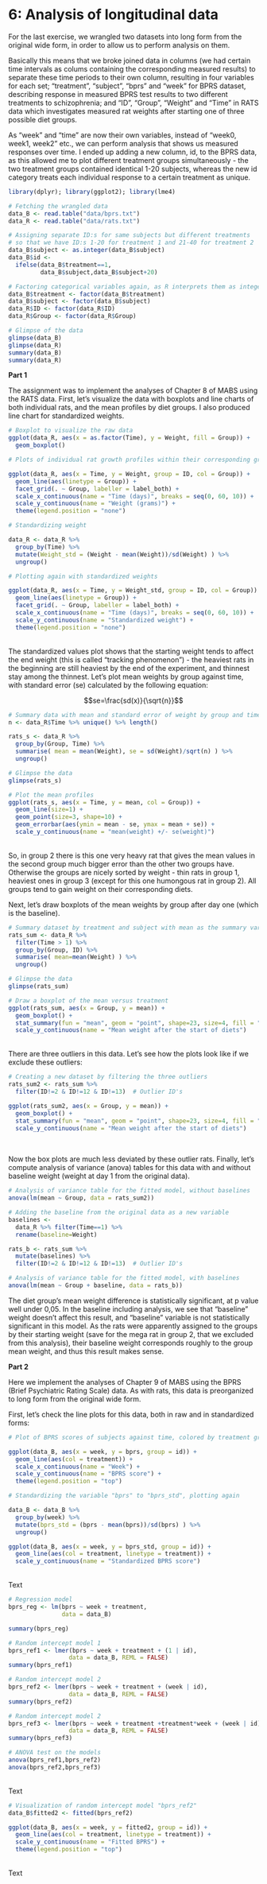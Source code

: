 # 6: Analysis of longitudinal data

For the last exercise, we wrangled two datasets into long form from the original wide form, in order to allow us to perform analysis on them. 

Basically this means that we broke joined data in columns (we had certain time intervals as colums containing the corresponding measured results) to separate these time periods to their own column, resulting in four variables for each set; "treatment", "subject", "bprs" and "week" for BPRS dataset, describing response in measured BPRS test results to two different treatments to schizophrenia; and "ID", "Group", "Weight" and "Time" in RATS data which investigates measured rat weights after starting one of three possible diet groups.

As "week" and "time" are now their own variables, instead of "week0, week1, week2" etc., we can perform analysis that shows us measured responses over time. I ended up adding a new column, id, to the BPRS data, as this allowed me to plot different treatment groups simultaneously - the two treatment groups contained identical 1-20 subjects, whereas the new id category treats each individual response to a certain treatment as unique.

```r
library(dplyr); library(ggplot2); library(lme4)

# Fetching the wrangled data
data_B <- read.table("data/bprs.txt")
data_R <- read.table("data/rats.txt")

# Assigning separate ID:s for same subjects but different treatments
# so that we have ID:s 1-20 for treatment 1 and 21-40 for treatment 2 
data_B$subject <- as.integer(data_B$subject)
data_B$id <- 
  ifelse(data_B$treatment==1,
         data_B$subject,data_B$subject+20)

# Factoring categorical variables again, as R interprets them as integers
data_B$treatment <- factor(data_B$treatment)
data_B$subject <- factor(data_B$subject)
data_R$ID <- factor(data_R$ID)
data_R$Group <- factor(data_R$Group)

# Glimpse of the data
glimpse(data_B)
glimpse(data_R)
summary(data_B)
summary(data_R)

```

**Part 1**

The assignment was to implement the analyses of Chapter 8 of MABS using the RATS data. First, let's visualize the data with boxplots and line charts of both individual rats, and the mean profiles by diet groups. I also produced line chart for standardized weights.

```r

# Boxplot to visualize the raw data
ggplot(data_R, aes(x = as.factor(Time), y = Weight, fill = Group)) + 
  geom_boxplot()

# Plots of individual rat growth profiles within their corresponding groups

ggplot(data_R, aes(x = Time, y = Weight, group = ID, col = Group)) +
  geom_line(aes(linetype = Group)) + 
  facet_grid(. ~ Group, labeller = label_both) +
  scale_x_continuous(name = "Time (days)", breaks = seq(0, 60, 10)) +
  scale_y_continuous(name = "Weight (grams)") +
  theme(legend.position = "none")

# Standardizing weight

data_R <- data_R %>%
  group_by(Time) %>%
  mutate(Weight_std = (Weight - mean(Weight))/sd(Weight) ) %>%
  ungroup()

# Plotting again with standardized weights

ggplot(data_R, aes(x = Time, y = Weight_std, group = ID, col = Group)) +
  geom_line(aes(linetype = Group)) + 
  facet_grid(. ~ Group, labeller = label_both) +
  scale_x_continuous(name = "Time (days)", breaks = seq(0, 60, 10)) +
  scale_y_continuous(name = "Standardized weight") +
  theme(legend.position = "none")

```
\
The standardized values plot shows that the starting weight tends to affect the end weight (this is called "tracking phenomenon") - the heaviest rats in the beginning are still heaviest by the end of the experiment, and thinnest stay among the thinnest. Let's plot mean weights by group against time, with standard error (se) calculated by the following equation:

$$se=\frac{sd(x)}{\sqrt{n}}$$

```r

# Summary data with mean and standard error of weight by group and time 
n <- data_R$Time %>% unique() %>% length()

rats_s <- data_R %>%
  group_by(Group, Time) %>%
  summarise( mean = mean(Weight), se = sd(Weight)/sqrt(n) ) %>%
  ungroup()

# Glimpse the data
glimpse(rats_s)

# Plot the mean profiles
ggplot(rats_s, aes(x = Time, y = mean, col = Group)) +
  geom_line(size=1) +
  geom_point(size=3, shape=10) +
  geom_errorbar(aes(ymin = mean - se, ymax = mean + se)) +
  scale_y_continuous(name = "mean(weight) +/- se(weight)")

```
\
So, in group 2 there is this one very heavy rat that gives the mean values in the second group much bigger error than the other two groups have. Otherwise the groups are nicely sorted by weight - thin rats in group 1, heaviest ones in group 3 (except for this one humongous rat in group 2). All groups tend to gain weight on their corresponding diets. 

Next, let's draw boxplots of the mean weights by group after day one (which is the baseline).

```r

# Summary dataset by treatment and subject with mean as the summary variable (ignoring baseline Time = 1).
rats_sum <- data_R %>%
  filter(Time > 1) %>%
  group_by(Group, ID) %>%
  summarise( mean=mean(Weight) ) %>%
  ungroup()

# Glimpse the data
glimpse(rats_sum)

# Draw a boxplot of the mean versus treatment
ggplot(rats_sum, aes(x = Group, y = mean)) +
  geom_boxplot() +
  stat_summary(fun = "mean", geom = "point", shape=23, size=4, fill = "white") +
  scale_y_continuous(name = "Mean weight after the start of diets")

```
\
There are three outliers in this data. Let's see how the plots look like if we exclude these outliers:

```r

# Creating a new dataset by filtering the three outliers 
rats_sum2 <- rats_sum %>%
  filter(ID!=2 & ID!=12 & ID!=13)  # Outlier ID's

ggplot(rats_sum2, aes(x = Group, y = mean)) +
  geom_boxplot() +
  stat_summary(fun = "mean", geom = "point", shape=23, size=4, fill = "white") +
  scale_y_continuous(name = "Mean weight after the start of diets")  
  
```
\
Now the box plots are much less deviated by these outlier rats. Finally, let's compute analysis of variance (anova) tables for this data with and without baseline weight (weight at day 1 from the original data).

```r
# Analysis of variance table for the fitted model, without baselines 
anova(lm(mean ~ Group, data = rats_sum2))

# Adding the baseline from the original data as a new variable
baselines <- 
  data_R %>% filter(Time==1) %>%
  rename(baseline=Weight)

rats_b <- rats_sum %>%
  mutate(baselines) %>%
  filter(ID!=2 & ID!=12 & ID!=13)  # Outlier ID's

# Analysis of variance table for the fitted model, with baselines 
anova(lm(mean ~ Group + baseline, data = rats_b))

```
The diet group's mean weight difference is statistically significant, at p value well under 0,05. In the baseline including analysis, we see that "baseline" weight doesn't affect this result, and "baseline" variable is not statistically significant in this model. As the rats were apparently assigned to the groups by their starting weight (save for the mega rat in group 2, that we excluded from this analysis), their baseline weight corresponds roughly to the group mean weight, and thus this result makes sense.


**Part 2**

Here we implement the analyses of Chapter 9 of MABS using the BPRS (Brief Psychiatric Rating Scale) data. As with rats, this data is preorganized to long form from the original wide form.

First, let's check the line plots for this data, both in raw and in standardized forms:

```r

# Plot of BPRS scores of subjects against time, colored by treatment group

ggplot(data_B, aes(x = week, y = bprs, group = id)) +
  geom_line(aes(col = treatment)) +
  scale_x_continuous(name = "Week") +
  scale_y_continuous(name = "BPRS score") +
  theme(legend.position = "top")

# Standardizing the variable "bprs" to "bprs_std", plotting again

data_B <- data_B %>%
  group_by(week) %>%
  mutate(bprs_std = (bprs - mean(bprs))/sd(bprs) ) %>%
  ungroup()

ggplot(data_B, aes(x = week, y = bprs_std, group = id)) +
  geom_line(aes(col = treatment, linetype = treatment)) +
  scale_y_continuous(name = "Standardized BPRS score")

```
\
Text

```r
# Regression model
bprs_reg <- lm(bprs ~ week + treatment, 
               data = data_B)

summary(bprs_reg)

# Random intercept model 1
bprs_ref1 <- lmer(bprs ~ week + treatment + (1 | id), 
                 data = data_B, REML = FALSE)
summary(bprs_ref1)

# Random intercept model 2
bprs_ref2 <- lmer(bprs ~ week + treatment + (week | id), 
                 data = data_B, REML = FALSE)
summary(bprs_ref2)

# Random intercept model 2
bprs_ref3 <- lmer(bprs ~ week + treatment +treatment*week + (week | id), 
                 data = data_B, REML = FALSE)
summary(bprs_ref3)

# ANOVA test on the models
anova(bprs_ref1,bprs_ref2)
anova(bprs_ref2,bprs_ref3)

```
\
Text

```r
# Visualization of random intercept model "bprs_ref2"
data_B$fitted2 <- fitted(bprs_ref2)

ggplot(data_B, aes(x = week, y = fitted2, group = id)) +
  geom_line(aes(col = treatment, linetype = treatment)) +
  scale_y_continuous(name = "Fitted BPRS") +
  theme(legend.position = "top")

```
\
Text
